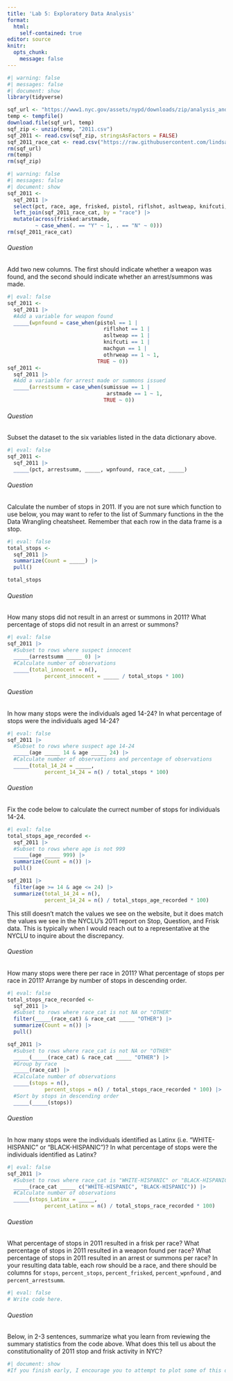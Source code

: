 ```yaml
---
title: 'Lab 5: Exploratory Data Analysis'
format:
  html:
    self-contained: true
editor: source
knitr:
  opts_chunk:
    message: false
---
```


```r
#| warning: false 
#| messages: false
#| document: show
library(tidyverse)

sqf_url <- "https://www1.nyc.gov/assets/nypd/downloads/zip/analysis_and_planning/stop-question-frisk/sqf-2011-csv.zip"
temp <- tempfile()
download.file(sqf_url, temp)
sqf_zip <- unzip(temp, "2011.csv")
sqf_2011 <- read.csv(sqf_zip, stringsAsFactors = FALSE) 
sqf_2011_race_cat <- read.csv("https://raw.githubusercontent.com/lindsaypoirier/STS-101/master/Data/SQF/sqf_race_categories.csv", stringsAsFactors = FALSE) 
rm(sqf_url)
rm(temp)
rm(sqf_zip)
```

```r
#| warning: false
#| messages: false
#| document: show
sqf_2011 <- 
  sqf_2011 |> 
  select(pct, race, age, frisked, pistol, riflshot, asltweap, knifcuti, machgun, othrweap, sumissue, arstmade) |>
  left_join(sqf_2011_race_cat, by = "race") |>
  mutate(across(frisked:arstmade, 
         ~ case_when(. == "Y" ~ 1, . == "N" ~ 0)))
rm(sqf_2011_race_cat)
```

###### Question

::: question

Add two new columns. The first should indicate whether a weapon was found, and the second should indicate whether an arrest/summons was made.

:::


```r
#| eval: false
sqf_2011 <- 
  sqf_2011 |>
  #Add a variable for weapon found
  _____(wpnfound = case_when(pistol == 1 |
                               riflshot == 1 | 
                               asltweap == 1 |
                               knifcuti == 1 | 
                               machgun == 1 | 
                               othrweap == 1 ~ 1,
                             TRUE ~ 0))
sqf_2011 <- 
  sqf_2011 |>
  #Add a variable for arrest made or summons issued
  _____(arrestsumm = case_when(sumissue == 1 | 
                                arstmade == 1 ~ 1,
                               TRUE ~ 0))
```

###### Question

::: question

Subset the dataset to the six variables listed in the data dictionary above.

:::


```r
#| eval: false
sqf_2011 <-
  sqf_2011 |>
  _____(pct, arrestsumm, _____, wpnfound, race_cat, _____)
```

###### Question

::: question
Calculate the number of stops in 2011. If you are not sure which function to use below, you may want to refer to the list of Summary functions in the the Data Wrangling cheatsheet. Remember that each row in the data frame is a stop.
:::


```r
#| eval: false
total_stops <-
  sqf_2011 |>
  summarize(Count = _____) |>
  pull()

total_stops
```

###### Question

::: question
How many stops did not result in an arrest or summons in 2011? What percentage of stops did not result in an arrest or summons?
:::


```r
#| eval: false
sqf_2011 |>
  #Subset to rows where suspect innocent
  _____(arrestsumm _____ 0) |> 
  #Calculate number of observations
  _____(total_innocent = n(), 
            percent_innocent = _____ / total_stops * 100)
```

###### Question

::: question

In how many stops were the individuals aged 14-24? In what percentage of stops were the individuals aged 14-24?
:::


```r
#| eval: false
sqf_2011 |>
  #Subset to rows where suspect age 14-24
  _____(age _____ 14 & age _____ 24) |> 
  #Calculate number of observations and percentage of observations
  _____(total_14_24 = _____, 
            percent_14_24 = n() / total_stops * 100)
```

###### Question

::: question

Fix the code below to calculate the currect number of stops for individuals 14-24. 

:::


```r
#| eval: false
total_stops_age_recorded <-
  sqf_2011 |>
  #Subset to rows where age is not 999
  _____(age _____ 999) |> 
  summarize(Count = n()) |>
  pull()

sqf_2011 |>
  filter(age >= 14 & age <= 24) |>
  summarize(total_14_24 = n(), 
            percent_14_24 = n() / total_stops_age_recorded * 100)
```

This still doesn't match the values we see on the website, but it does match the values we see in the NYCLU's 2011 report on Stop, Question, and Frisk data. This is typically when I would reach out to a representative at the NYCLU to inquire about the discrepancy.


###### Question

::: question

How many stops were there per race in 2011? What percentage of stops per race in 2011? Arrange by number of stops in descending order.
:::


```r
#| eval: false
total_stops_race_recorded <-
  sqf_2011 |>
  #Subset to rows where race_cat is not NA or "OTHER"
  filter(_____(race_cat) & race_cat _____ "OTHER") |> 
  summarize(Count = n()) |>
  pull()

sqf_2011 |>
  #Subset to rows where race_cat is not NA or "OTHER"
  _____(_____(race_cat) & race_cat _____ "OTHER") |> 
  #Group by race
  _____(race_cat) |> 
  #Calculate number of observations
  _____(stops = n(), 
            percent_stops = n() / total_stops_race_recorded * 100) |>
  #Sort by stops in descending order
  _____(_____(stops)) 
```

###### Question

::: question

In how many stops were the individuals identified as Latinx (i.e. "WHITE-HISPANIC" or "BLACK-HISPANIC")? In what percentage of stops were the individuals identified as Latinx?
:::


```r
#| eval: false
sqf_2011 |>
  #Subset to rows where race_cat is "WHITE-HISPANIC" or "BLACK-HISPANIC"
  _____(race_cat _____ c("WHITE-HISPANIC", "BLACK-HISPANIC")) |> 
  #Calculate number of observations
  _____(stops_Latinx = _____, 
            percent_Latinx = n() / total_stops_race_recorded * 100)
```

###### Question

::: question

What percentage of stops in 2011 resulted in a frisk per race? What percentage of stops in 2011 resulted in a weapon found per race? What percentage of stops in 2011 resulted in an arrest or summons per race? In your resulting data table, each row should be a race, and there should be columns for `stops`, `percent_stops`, `percent_frisked`, `percent_wpnfound` , and `percent_arrestsumm`.
:::


```r
#| eval: false
# Write code here. 
```

###### Question

::: question

Below, in 2-3 sentences, summarize what you learn from reviewing the summary statistics from the code above. What does this tell us about the constitutionality of 2011 stop and frisk activity in NYC?
:::



```r
#| document: show
#If you finish early, I encourage you to attempt to plot some of this data below using `ggplot()`!
```

